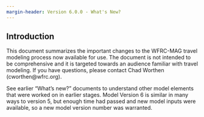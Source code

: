 ```yaml
---
margin-header: Version 6.0.0 - What's New?
---
```


## Introduction
This document summarizes the important changes to the WFRC-MAG travel modeling process now available for use. The document is not intended to be comprehensive and it is targeted towards an audience familiar with travel modeling. If you have questions, please contact Chad Worthen (cworthen@wfrc.org).

See earlier “What’s new?” documents to understand other model elements that were worked on in earlier stages. Model Version 6 is similar in many ways to version 5, but enough time had passed and new model inputs were available, so a new model version number was warranted.
